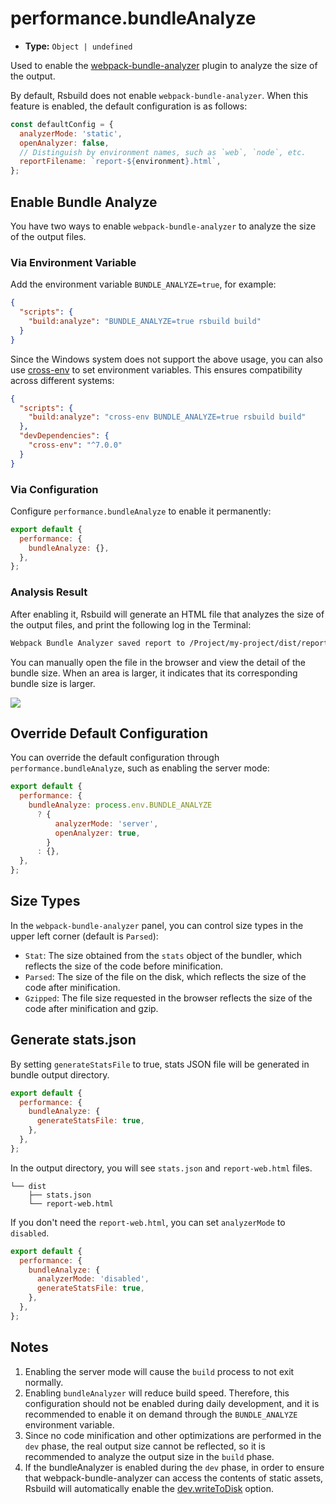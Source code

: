 # performance.bundleAnalyze

- **Type:** `Object | undefined`

Used to enable the [webpack-bundle-analyzer](https://github.com/webpack-contrib/webpack-bundle-analyzer) plugin to analyze the size of the output.

By default, Rsbuild does not enable `webpack-bundle-analyzer`. When this feature is enabled, the default configuration is as follows:

```js
const defaultConfig = {
  analyzerMode: 'static',
  openAnalyzer: false,
  // Distinguish by environment names, such as `web`, `node`, etc.
  reportFilename: `report-${environment}.html`,
};
```

## Enable Bundle Analyze

You have two ways to enable `webpack-bundle-analyzer` to analyze the size of the output files.

### Via Environment Variable

Add the environment variable `BUNDLE_ANALYZE=true`, for example:

```json title="package.json"
{
  "scripts": {
    "build:analyze": "BUNDLE_ANALYZE=true rsbuild build"
  }
}
```

Since the Windows system does not support the above usage, you can also use [cross-env](https://www.npmjs.com/package/cross-env) to set environment variables. This ensures compatibility across different systems:

```json title="package.json"
{
  "scripts": {
    "build:analyze": "cross-env BUNDLE_ANALYZE=true rsbuild build"
  },
  "devDependencies": {
    "cross-env": "^7.0.0"
  }
}
```

### Via Configuration

Configure `performance.bundleAnalyze` to enable it permanently:

```js
export default {
  performance: {
    bundleAnalyze: {},
  },
};
```

### Analysis Result

After enabling it, Rsbuild will generate an HTML file that analyzes the size of the output files, and print the following log in the Terminal:

```bash
Webpack Bundle Analyzer saved report to /Project/my-project/dist/report-web.html
```

You can manually open the file in the browser and view the detail of the bundle size. When an area is larger, it indicates that its corresponding bundle size is larger.

![](https://assets.rspack.dev/rsbuild/assets/bundle-analyzer-example.png)

## Override Default Configuration

You can override the default configuration through `performance.bundleAnalyze`, such as enabling the server mode:

```js
export default {
  performance: {
    bundleAnalyze: process.env.BUNDLE_ANALYZE
      ? {
          analyzerMode: 'server',
          openAnalyzer: true,
        }
      : {},
  },
};
```

## Size Types

In the `webpack-bundle-analyzer` panel, you can control size types in the upper left corner (default is `Parsed`):

- `Stat`: The size obtained from the `stats` object of the bundler, which reflects the size of the code before minification.
- `Parsed`: The size of the file on the disk, which reflects the size of the code after minification.
- `Gzipped`: The file size requested in the browser reflects the size of the code after minification and gzip.

## Generate stats.json

By setting `generateStatsFile` to true, stats JSON file will be generated in bundle output directory.

```js
export default {
  performance: {
    bundleAnalyze: {
      generateStatsFile: true,
    },
  },
};
```

In the output directory, you will see `stats.json` and `report-web.html` files.

```
└── dist
    ├── stats.json
    └── report-web.html
```

If you don't need the `report-web.html`, you can set `analyzerMode` to `disabled`.

```js
export default {
  performance: {
    bundleAnalyze: {
      analyzerMode: 'disabled',
      generateStatsFile: true,
    },
  },
};
```

## Notes

1. Enabling the server mode will cause the `build` process to not exit normally.
2. Enabling `bundleAnalyzer` will reduce build speed. Therefore, this configuration should not be enabled during daily development, and it is recommended to enable it on demand through the `BUNDLE_ANALYZE` environment variable.
3. Since no code minification and other optimizations are performed in the `dev` phase, the real output size cannot be reflected, so it is recommended to analyze the output size in the `build` phase.
4. If the bundleAnalyzer is enabled during the `dev` phase, in order to ensure that webpack-bundle-analyzer can access the contents of static assets, Rsbuild will automatically enable the [dev.writeToDisk](/config/dev/write-to-disk) option.
